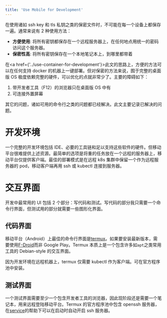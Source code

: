 ```yaml
---
title: 'Use Mobile for Development'
---
```


在使用诸如 ssh key 和 tls 私钥之类的保密文件时，不可能在每一个设备上都保存一遍。通常来说有 2 种使用方法：

- **方便使用**: 将所有密钥都保存在一个远程服务器上，在任何地点用统一的密码访问这个服务器。
- **保密性高**: 将所有密钥保存在一个本地笔记本上，到哪里都带着

在<a href={'../use-container-for-development'}>此文</a>的思路上，方便的方法可以在任何支持 docker 的机器上一键部署。但对保密的方法来说，囿于完整的桌面版 OS 极度依赖完整的硬件，可以优化的点就非常少了。主要的障碍如下：

1. 带开发者工具（F12）的浏览器只在桌面版 OS 中有
2. 可连接外置屏幕

其它的问题，诸如可用的命令行之类的问题都已经解决。此文主要记录已解决的问题。

# 开发环境

一个完整的开发环境包括 IDE、必要的工具链和足以支持这些软件的硬件。但移动平台很难提供上述资源。最简单的选项是将重的任务放在一个远程的服务器上，移动平台仅提供客户端。最佳的部署模式是在远程 k8s 集群中保留一个作为远程服务器的 pod，移动客户端再用 ssh 或 kubectl 连接到服务器。

# 交互界面

开发中最常用的 UI 包括 2 个部分：写代码和测试。写代码的部分我只需要一个命令行界面，但测试用的部分就需要一些图形化界面。

## 代码界面

移动平台（Android）上最佳的命令行界面是[termux][termux]。如果要安装最新版本，需要使用[F-Droid][fdroid]而非 Google Play。Termux 本质上是一个包含许多如`apt`之类常用工具的 Debian-style 的交互界面。

因为开发环境在远程机器上，termux 仅需要 kubectl 作为客户端。可在官方程序池中安装。

## 测试界面

一个测试界面需要至少一个包含开发者工具的浏览器，因此现阶段还是需要一个笔记本，用来远程登陆移动平台。Termux 的官方程序池中包含 openssh 服务器，在[service][service]的帮助下可以在启动时自动开启 ssh 服务器。

[termux]: https://termux.com/
[fdroid]: https://www.f-droid.org/
[service]: https://wiki.termux.com/wiki/Termux-services

